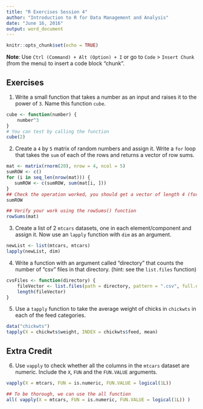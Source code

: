 ```yaml
---
title: "R Exercises Session 4"
author: "Introduction to R for Data Management and Analysis"
date: "June 16, 2016"
output: word_document
---
```


```r
knitr::opts_chunk$set(echo = TRUE)
```

**Note**: Use `Ctrl (Command) + Alt (Option) + I` or go to `Code` > `Insert Chunk` (from the menu) to insert a code block "chunk". 

## Exercises

1. Write a small function that takes a number as an input and raises it to the power of `3`. Name this function `cube`.

```r
cube <- function(number) {
    number^3
}
# You can test by calling the function
cube(2)
```

2. Create a `4` by `5` matrix of random numbers and assign it. Write a `for` loop that takes the `sum` of each of the rows and returns a vector of row sums. 

```r
mat <- matrix(rnorm(20), nrow = 4, ncol = 5)
sumROW <- c()
for (i in seq_len(nrow(mat))) {
   sumROW <- c(sumROW, sum(mat[i, ])) 
}
## Check the operation worked, you should get a vector of length 4 (for each row in the matrix)
sumROW

## Verify your work using the rowSums() function
rowSums(mat)
```

3. Create a list of 2 `mtcars` datasets, one in each element/component and assign it. Now use an `lapply` function with `dim` as an argument. 

```r
newList <- list(mtcars, mtcars)
lapply(newList, dim)
```

4. Write a function with an argument called "directory" that counts the number of "csv" files in that directory. (hint: see the `list.files` function)  

```r
cvsFiles <- function(directory) {
    fileVector <- list.files(path = directory, pattern = ".csv", full.names = TRUE)
    length(fileVector)
}
```


5. Use a `tapply` function to take the average weight of chicks in `chickwts` in each of the feed categories. 

```r
data("chickwts")
tapply(X = chickwts$weight, INDEX = chickwts$feed, mean)
```


## Extra Credit

6. Use `vapply` to check whether all the columns in the `mtcars` dataset are numeric. Include the `X`, `FUN` and the `FUN.VALUE` arguments. 

```r
vapply(X = mtcars, FUN = is.numeric, FUN.VALUE = logical(1L))

## To be thorough, we can use the all function 
all( vapply(X = mtcars, FUN = is.numeric, FUN.VALUE = logical(1L)) )
```


